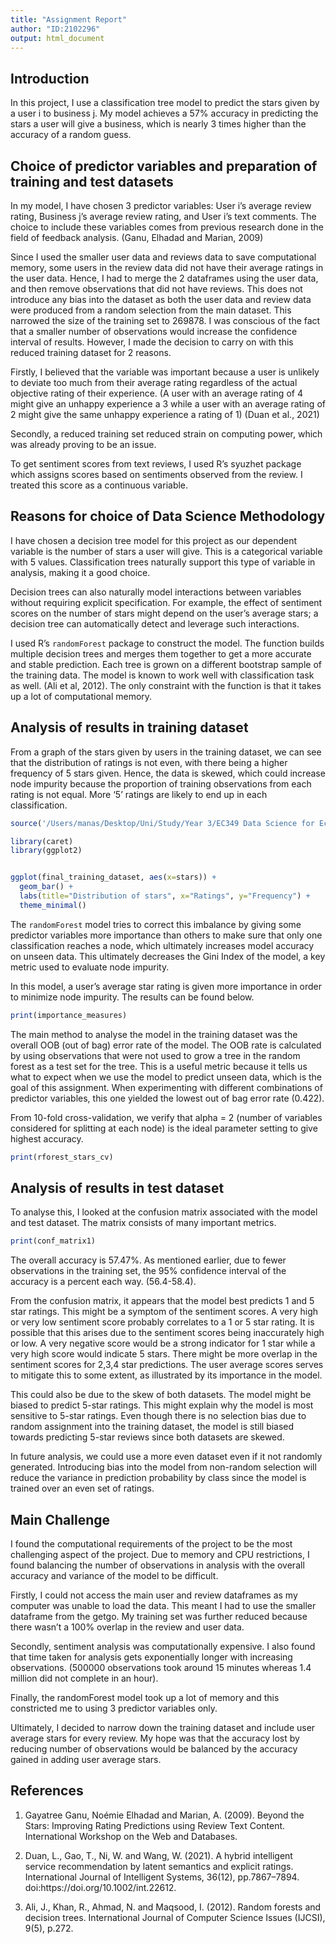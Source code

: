 ```yaml
---
title: "Assignment Report"
author: "ID:2102296"
output: html_document
---
```



## Introduction

In this project, I use a classification tree model to predict the stars given by a user i to business j. My model achieves a 57% accuracy in predicting the stars a user will give a business, which is nearly 3 times higher than the accuracy of a random guess.  

## Choice of predictor variables and preparation of training and test datasets

In my model, I have chosen 3 predictor variables: User i’s average review rating, Business j’s average review rating, and User i’s text comments. The choice to include these variables comes from previous research done in the field of feedback analysis. (Ganu, Elhadad and Marian, 2009)

Since I used the smaller user data and reviews data to save computational memory, some users in the review data did not have their average ratings in the user data. Hence, I had to merge the 2 dataframes using the user data, and then remove observations that did not have reviews. This does not introduce any bias into the dataset as both the user data and review data were produced from a random selection from the main dataset. This narrowed the size of the training set to 269878. I was conscious of the fact that a smaller number of observations would increase the confidence interval of results. However, I made the decision to carry on with this reduced training dataset for 2 reasons. 

Firstly, I believed that the variable was important because a user is unlikely to deviate too much from their average rating regardless of the actual objective rating of their experience. (A user with an average rating of 4 might give an unhappy experience a 3 while a user with an average rating of 2 might give the same unhappy experience a rating of 1) (Duan et al., 2021) 

Secondly, a reduced training set reduced strain on computing power, which was already proving to be an issue. 

To get sentiment scores from text reviews, I used R’s syuzhet package which assigns scores based on sentiments observed from the review. I treated this score as a continuous variable. 




## Reasons for choice of Data Science Methodology 

I have chosen a decision tree model for this project as our dependent variable is the number of stars a user will give. This is a categorical variable with 5 values. Classification trees naturally support this type of variable in analysis, making it a good choice. 

Decision trees can also naturally model interactions between variables without requiring explicit specification. For example, the effect of sentiment scores on the number of stars might depend on the user's average stars; a decision tree can automatically detect and leverage such interactions.

I used R’s `randomForest` package to construct the model. The function builds multiple decision trees and merges them together to get a more accurate and stable prediction. Each tree is grown on a different bootstrap sample of the training data. The model is known to work well with classification task as well. (Ali et al, 2012). The only constraint with the function is that it takes up a lot of computational memory. 


## Analysis of results in training dataset

From a graph of the stars given by users in the training dataset, we can see that the distribution of ratings is not even, with there being a higher frequency of 5 stars given. Hence, the data is skewed, which could increase node impurity because the proportion of training observations from each rating is not equal. More ‘5’ ratings are likely to end up in each classification. 

```r

source('/Users/manas/Desktop/Uni/Study/Year 3/EC349 Data Science for Economists/EC349_rscript.R')

library(caret)
library(ggplot2)


ggplot(final_training_dataset, aes(x=stars)) + 
  geom_bar() +
  labs(title="Distribution of stars", x="Ratings", y="Frequency") +
  theme_minimal()

```

The `randomForest` model tries to correct this imbalance by giving some predictor variables more importance than others to make sure that only one classification reaches a node, which ultimately increases model accuracy on unseen data. This ultimately decreases the Gini Index of the model, a key metric used to evaluate node impurity. 
 
In this model, a user’s average star rating is given more importance in order to minimize node impurity. The results can be found below. 

```r
print(importance_measures)
```

The main method to analyse the model in the training dataset was the overall OOB (out of bag) error rate of the model. The OOB rate is calculated by using observations that were not used to grow a tree in the random forest as a test set for the tree. This is a useful metric because it tells us what to expect when we use the model to predict unseen data, which is the goal of this assignment. When experimenting with different combinations of predictor variables, this one yielded the lowest out of bag error rate (0.422). 



From 10-fold cross-validation, we verify that alpha = 2 (number of variables considered for splitting at each node) is the ideal parameter setting to give highest accuracy. 

```r
print(rforest_stars_cv)
```
## Analysis of results in test dataset 
To analyse this, I looked at the confusion matrix associated with the model and test dataset. The matrix consists of many important metrics.

```r
print(conf_matrix1)
```

The overall accuracy is 57.47%. As mentioned earlier, due to fewer observations in the training set, the 95% confidence interval of the accuracy is a percent each way. (56.4-58.4). 

From the confusion matrix, it appears that the model best predicts 1 and 5 star ratings. This might be a symptom of the sentiment scores. A very high or very low sentiment score probably correlates to a 1 or 5 star rating. It is possible that this arises due to the sentiment scores being inaccurately high or low. A very negative score would be a strong indicator for 1 star while a very high score would indicate 5 stars. There might be more overlap in the sentiment scores for 2,3,4 star predictions.  The user average scores serves to mitigate this to some extent, as illustrated by its importance in the model. 

This could also be due to the skew of both datasets. The model might be biased to predict 5-star ratings. This might explain why the model is most sensitive to 5-star ratings. Even though there is no selection bias due to random assignment into the training dataset, the model is still biased towards predicting 5-star reviews since both datasets are skewed.

In future analysis, we could use a more even dataset even if it not randomly generated. Introducing bias into the model from non-random selection will reduce the variance in prediction probability by class since the model is trained over an even set of ratings.



## Main Challenge

I found the computational requirements of the project to be the most challenging aspect of the project. Due to memory and CPU restrictions, I found balancing the number of observations in analysis with the overall accuracy and variance of the model to be difficult. 

Firstly, I could not access the main user and review dataframes as my computer was unable to load the data. This meant I had to use the smaller dataframe from the getgo. My training set was further reduced because there wasn’t a 100% overlap in the review and user data. 

Secondly, sentiment analysis was computationally expensive. I also found that time taken for analysis gets exponentially longer with increasing observations. (500000 observations took around 15 minutes whereas 1.4 million did not complete in an hour). 

Finally, the randomForest model took up a lot of memory and this constricted me to using 3 predictor variables only. 

Ultimately, I decided to narrow down the training dataset and include user average stars for every review. My hope was that the accuracy lost by reducing number of observations would be balanced by the accuracy gained in adding user average stars. 




## References

1)	Gayatree Ganu, Noémie Elhadad and Marian, A. (2009). Beyond the Stars: Improving Rating Predictions using Review Text Content. International Workshop on the Web and Databases.

2)	Duan, L., Gao, T., Ni, W. and Wang, W. (2021). A hybrid intelligent service recommendation by latent semantics and explicit ratings. International Journal of Intelligent Systems, 36(12), pp.7867–7894. doi:https://doi.org/10.1002/int.22612.

3)	Ali, J., Khan, R., Ahmad, N. and Maqsood, I. (2012). Random forests and decision trees. International Journal of Computer Science Issues (IJCSI), 9(5), p.272.

